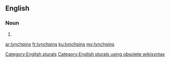 ==English==

===Noun===
{{head|en}}

# {{plural of|lynchpin}}

[[Category:English plurals]][[Category:English plurals using obsolete wikisyntax]]

[[ar:lynchpins]]
[[fr:lynchpins]]
[[ku:lynchpins]]
[[my:lynchpins]]